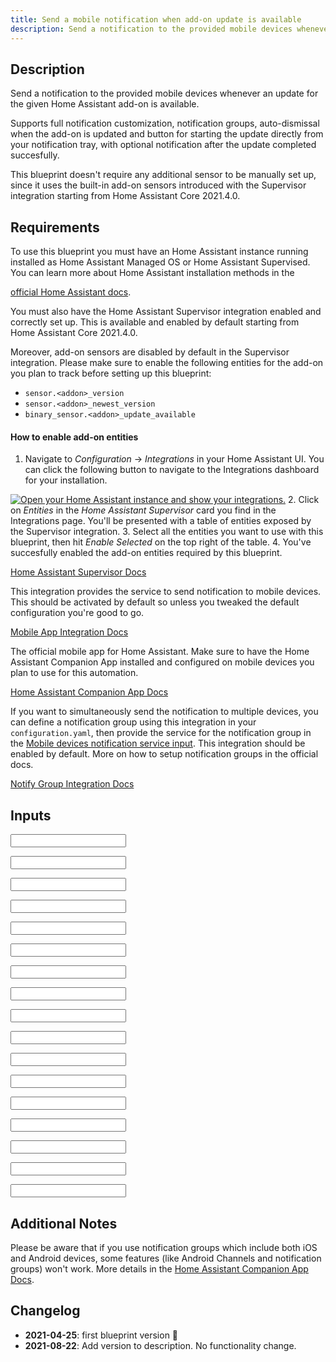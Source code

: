 ```yaml
---
title: Send a mobile notification when add-on update is available
description: Send a notification to the provided mobile devices whenever an update for the given Home Assistant add-on is available.
---
```



<ImportCard id='addon_update_notification' category='automation' />

## Description

Send a notification to the provided mobile devices whenever an update for the given Home Assistant add-on is available.

Supports full notification customization, notification groups, auto-dismissal when the add-on is updated and button for starting the update directly from your notification tray, with optional notification after the update completed succesfully.

This blueprint doesn't require any additional sensor to be manually set up, since it uses the built-in add-on sensors introduced with the Supervisor integration starting from Home Assistant Core 2021.4.0.

## Requirements

<Requirement
 name='Home Assistant Supervisor + Integration'
 required>
To use this blueprint you must have an Home Assistant instance running installed as Home Assistant Managed OS or Home Assistant Supervised.
You can learn more about Home Assistant installation methods in the

[official Home Assistant docs](https://www.home-assistant.io/installation/).

You must also have the Home Assistant Supervisor integration enabled and correctly set up. This is available and enabled by default starting from Home Assistant Core 2021.4.0.

Moreover, add-on sensors are disabled by default in the Supervisor integration. Please make sure to enable the following entities for the add-on you plan to track before setting up this blueprint:

- `sensor.<addon>_version`
- `sensor.<addon>_newest_version`
- `binary_sensor.<addon>_update_available`

#### How to enable add-on entities

1. Navigate to _Configuration_ -> _Integrations_ in your Home Assistant UI. You can click the following button to navigate to the Integrations dashboard for your installation.

[![Open your Home Assistant instance and show your integrations.](https://my.home-assistant.io/badges/integrations.svg)](https://my.home-assistant.io/redirect/integrations/) 2. Click on _Entities_ in the _Home Assistant Supervisor_ card you find in the Integrations page. You'll be presented with a table of entities exposed by the Supervisor integration. 3. Select all the entities you want to use with this blueprint, then hit _Enable Selected_ on the top right of the table. 4. You've succesfully enabled the add-on entities required by this blueprint.

[Home Assistant Supervisor Docs](https://www.home-assistant.io/integrations/hassio/)

</Requirement>

<Requirement
 name='Mobile App Integration'
 required>

This integration provides the service to send notification to mobile devices. This should be activated by default so unless you tweaked the default configuration you're good to go.

[Mobile App Integration Docs](https://www.home-assistant.io/integrations/mobile_app/)

</Requirement>

<Requirement
 name='Home Assistant Companion App'
 required>
The official mobile app for Home Assistant. Make sure to have the Home Assistant Companion App installed and configured on mobile devices you plan to use for this automation.

[Home Assistant Companion App Docs](https://companion.home-assistant.io/docs/notifications/notifications-basic#sending-notifications-to-multiple-devices)

</Requirement>

<Requirement
 name='Notify Group Integration'>
If you want to simultaneously send the notification to multiple devices, you can define a notification group using this integration in your `configuration.yaml`, then provide the service for the notification group in the [Mobile devices notification service input](#mobile-devices-notification-service). This integration should be enabled by default. More on how to setup notification groups in the official docs.

[Notify Group Integration Docs](https://www.home-assistant.io/integrations/notify.group/)

</Requirement>

## Inputs

<Input
  name='Add-on'
  description='The add-on to monitor for updates.'
  selector='addon'
  required
/>

<Input
  name='Add-on name'
  description='The add-on name to be displayed in notifications.'
  selector='text'
  required
/>

<Input
  name='Add-on version sensor'
  description='The add-on current version sensor, exposed by the Supervisor.'
  selector='entity'
  required
/>

<Input
  name='Add-on newest version sensor'
  description='The add-on newest version sensor, exposed by the Supervisor.'
  selector='entity'
  required
/>

<Input
  name='Add-on update available sensor'
  description='The add-on update available sensor, exposed by the Supervisor.'
  selector='entity'
  required
/>

<Input
  name='Mobile devices notification service'
  description='The notification service for mobile devices (eg. service.mobile_app_<your_device_id_here>). You can provide both a notify group or a single notify device here.'
  selector='text'
  required
/>

<Input
  name='Notification title'
  description='Title for the update notification. You can use {{ version }}, {{ newest_version }}, and {{ addon_name }} templates to include add-on current version, newest version and name respectively.'
  selector='text'
/>

<Input
  name='Notification message'
  description='Message for the update notification. You can use {{ version }}, {{ newest_version }}, and {{ addon_name }} templates to include add-on current version, newest version and name respectively.'
  selector='text'
/>

<Input
  name='Tap action'
  description='URL you will navigate to when tapping on the notification. Default to the add-on info page.'
  selector='text'
/>

<Input
  name='(Android only) Notification color'
  description='Color for the notifications. You can both type a friendly color name or an hex value.'
  selector='text'
/>

<Input
  name='(Android only) Notification channel'
  description='Android notification channel. Allows to group notifications to then apply custom settings for sound, vibration, etc. Leave blank if you do not want to use this feature.'
  selector='text'
/>

<Input
  name='(Android only) Notification Channel importance'
  description='Android notification channel importance. Allows to define different priority levels for your notifications.'
  selector='select'
/>

<Input
  name='Notification group'
  description='Notification group for the notifications sent with this automation. Use this to group notifications in the notification tray. Leave blank if you do not want to use this feature.'
  selector='text'
/>

<Input
  name='Notification Update Button'
  description='Add a button to the notification for updating the add-on.'
  selector='boolean'
/>

<Input
  name='Update success notification'
  description='Send a notification after the add-on update triggered by the update button succeed. The notification will use the same settings for group, channel, importance and color from the update available notification.'
  selector='boolean'
/>

<Input
  name='Update success notification title'
  description='Title for the update success notification. You can use {{ version }}, {{ newest_version }}, and {{ addon_name }} templates to include add-on current version, newest version and name respectively.'
  selector='text'
/>

<Input
  name='Update success notification message'
  description='Message for the update success notification. You can use {{ version }}, {{ newest_version }}, and {{ addon_name }} templates to include add-on current version, newest version and name respectively.'
  selector='text'
/>

## Additional Notes

Please be aware that if you use notification groups which include both iOS and Android devices, some features (like Android Channels and notification groups) won't work. More details in the [Home Assistant Companion App Docs](https://companion.home-assistant.io/docs/notifications/notifications-basic#sending-notifications-to-multiple-devices).

## Changelog

- **2021-04-25**: first blueprint version :tada:
- **2021-08-22**: Add version to description. No functionality change.
